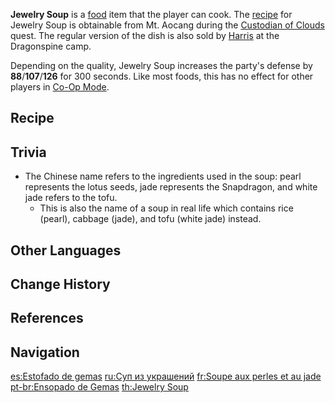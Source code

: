 {{Food Infobox
|id              = 108087
|name            = Jewelry Soup
|description     = A simple vegetable soup.
|desc_suspicious = The bland soup and dull vegetables remind you of the dying vegetables on abandoned and barren farmlands.
|desc_basic      = Snapdragon, tofu, and lotus seeds are put into boiling water and simmered. Jewelry Soup earned its luxurious name from the look of the ingredients used, but contrary to its name, the soup is commonly prepared and served in ordinary households.
|desc_delicious  = The mild-tasting soup is filled with the fragrance of fresh vegetables. This down-to-earth and heart-warming soup can rival any luxurious dish.
|type            = DEF-Boosting Dishes
|effectType      = DEF Up
|effect          = Increases all party members' DEF by (var1) for 300s.
|eff_att1        = DEF
|eff_suspicious1 = 88
|eff_basic1      = 107
|eff_delicious1  = 126
|rarity          = 2
|variant         = Lantern Rite Special Jewelry Soup
|recipe          = Obtained during [[Custodian of Clouds]] Quest
|source1         = {{Sold By}}
|region          = Liyue
}}
'''Jewelry Soup''' is a [[food]] item that the player can cook. The [[recipe]] for Jewelry Soup is obtainable from Mt. Aocang during the [[Custodian of Clouds]] quest. The regular version of the dish is also sold by [[Harris]] at the Dragonspine camp.

Depending on the quality, Jewelry Soup increases the party's defense by '''88'''/'''107'''/'''126''' for 300 seconds. Like most foods, this has no effect for other players in [[Co-Op Mode]].

==Recipe==
{{Recipe
|type = Cooking
|Snapdragon = 2
|Tofu = 2
|Lotus Head = 1
|sort = Snapdragon,Tofu,Lotus Head
}}

==Trivia==
* The Chinese name {{Lang|"Pearl, Jade, White Jade Soup"|zh=珍珠翡翠白玉汤|zh_rm=Zhēnzhū Fěicuì Báiyù Tāng}} refers to the ingredients used in the soup: pearl represents the lotus seeds, jade represents the Snapdragon, and white jade refers to the tofu.
** This is also the name of a soup in real life which contains rice (pearl), cabbage (jade), and tofu (white jade) instead.

==Other Languages==
{{Other Languages
|en      = Jewelry Soup
|zhs     = 珍珠翡翠白玉汤
|zhs_rm  = Zhēnzhū Fěicuì Báiyù Tāng
|zht     = 珍珠翡翠白玉湯
|zht_rm  = Zhēnzhū Fěicuì Báiyù Tāng
|zh_tl   = Pearl, Jade, White Jade Soup
|ja      = {{Rubi|真珠|しんじゅ|翡翠|ひすい|白玉|しらたま|湯|スープ}}
|ja_rm   = Shinju Hisui Shiratama Suupu<ref>{{Ref/VO|Xinyan|嫌いな食べ物…|ja|note=Least Favorite Food}}</ref>
|ja_tl   = Pearl, Jade, White Jade Soup
|ko      = {{tt|진주|眞珠/珍珠}}{{tt|비취|翡翠}}{{tt|백옥|白玉}}{{tt|탕|湯}}
|ko_rm   = Jinju Bichwi Baegok Tang
|ko_tl   = Pearl, Jade, White Jade Soup
|es      = Estofado de gemas
|es_tl   = Stew of Gems
|fr      = Soupe aux perles et au jade
|fr_tl   = Jade and Pearl Soup
|ru      = Суп из украшений
|ru_tl   = Jewelry Soup
|th      = Jewelry Soup
|vi      = {{tt|Canh|羹}} {{tt|Trân Châu|珍珠}} {{tt|Phỉ Thúy|翡翠}} {{tt|Bạch Ngọc|白玉}}
|vi_tl   = Pearl, Jade, White Jade Broth
|de      = Juwelensuppe
|de_tl   = Jewelry Soup
|id      = Jewelry Soup
|pt      = Ensopado de Gemas
|pt_tl   = 
}}

==Change History==
{{Change History|1.0}}

==References==
{{Reflist}}

==Navigation==
{{Food Navbox}}

[[es:Estofado de gemas]]
[[ru:Суп из украшений]]
[[fr:Soupe aux perles et au jade]]
[[pt-br:Ensopado de Gemas]]
[[th:Jewelry Soup]]